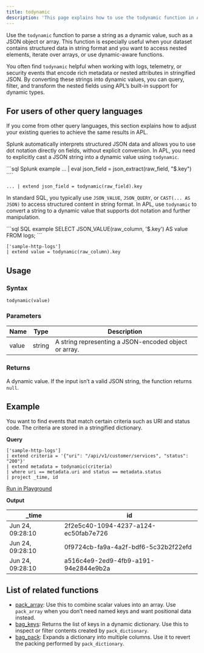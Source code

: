 ```yaml
---
title: todynamic
description: 'This page explains how to use the todynamic function in APL.'
---
```


Use the `todynamic` function to parse a string as a dynamic value, such as a JSON object or array. This function is especially useful when your dataset contains structured data in string format and you want to access nested elements, iterate over arrays, or use dynamic-aware functions.

You often find `todynamic` helpful when working with logs, telemetry, or security events that encode rich metadata or nested attributes in stringified JSON. By converting these strings into dynamic values, you can query, filter, and transform the nested fields using APL’s built-in support for dynamic types.

## For users of other query languages

If you come from other query languages, this section explains how to adjust your existing queries to achieve the same results in APL.

<AccordionGroup>
<Accordion title="Splunk SPL users">

Splunk automatically interprets structured JSON data and allows you to use dot notation directly on fields, without explicit conversion. In APL, you need to explicitly cast a JSON string into a dynamic value using `todynamic`.

<CodeGroup>
```sql Splunk example
... | eval json_field = json_extract(raw_field, "$.key")
````

```kusto APL equivalent
... | extend json_field = todynamic(raw_field).key
```

</CodeGroup>

</Accordion>
<Accordion title="ANSI SQL users">

In standard SQL, you typically use `JSON_VALUE`, `JSON_QUERY`, or `CAST(... AS JSON)` to access structured content in string format. In APL, use `todynamic` to convert a string to a dynamic value that supports dot notation and further manipulation.

<CodeGroup>
```sql SQL example
SELECT JSON_VALUE(raw_column, '$.key') AS value FROM logs;
```

```kusto APL equivalent
['sample-http-logs'] 
| extend value = todynamic(raw_column).key
```

</CodeGroup>

</Accordion>
</AccordionGroup>

## Usage

### Syntax

```kusto
todynamic(value)
```

### Parameters

| Name  | Type   | Description                                           |
| ----- | ------ | ----------------------------------------------------- |
| value | string | A string representing a JSON-encoded object or array. |

### Returns

A dynamic value. If the input isn’t a valid JSON string, the function returns `null`.

## Example

You want to find events that match certain criteria such as URI and status code. The criteria are stored in a stringified dictionary.

**Query**

```kusto
['sample-http-logs']
| extend criteria = '{"uri": "/api/v1/customer/services", "status": "200"}'
| extend metadata = todynamic(criteria)
| where uri == metadata.uri and status == metadata.status
| project _time, id
```

[Run in Playground](https://play.axiom.co/axiom-play-qf1k/query?initForm=%7B%22apl%22%3A%22%5B'sample-http-logs'%5D%20%7C%20extend%20criteria%20%3D%20'%7B%5C"uri%5C"%3A%20%5C"%2Fapi%2Fv1%2Fcustomer%2Fservices%5C"%2C%20%5C"status%5C"%3A%20%5C"200%5C"%7D'%20%7C%20extend%20metadata%20%3D%20todynamic(criteria)%20%7C%20where%20uri%20%3D%3D%20metadata.uri%20and%20status%20%3D%3D%20metadata.status%20%7C%20project%20_time%2C%20id%22%7D)

**Output**

| _time | id |
| ------- | ------- |
| Jun 24, 09:28:10     | 2f2e5c40-1094-4237-a124-ec50fab7e726    |
| Jun 24, 09:28:10    | 0f9724cb-fa9a-4a2f-bdf6-5c32b2f22efd    |
| Jun 24, 09:28:10     | a516c4e9-2ed9-4fb9-a191-94e2844e9b2a     |

## List of related functions

- [pack_array](/apl/scalar-functions/array-functions/pack-array): Use this to combine scalar values into an array. Use `pack_array` when you don’t need named keys and want positional data instead.
- [bag_keys](/apl/scalar-functions/array-functions/bag-keys): Returns the list of keys in a dynamic dictionary. Use this to inspect or filter contents created by `pack_dictionary`.
- [bag_pack](/apl/scalar-functions/array-functions/bag-pack): Expands a dictionary into multiple columns. Use it to revert the packing performed by `pack_dictionary`.
